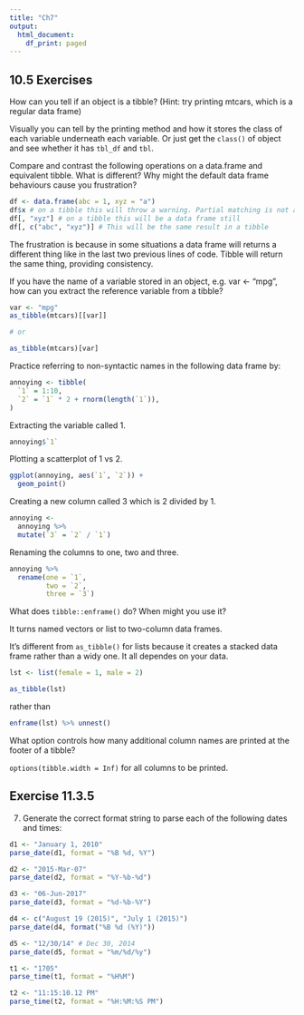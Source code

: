 ```yaml
---
title: "Ch7"
output:
  html_document:
    df_print: paged
---
```


## 10.5 Exercises

How can you tell if an object is a tibble? (Hint: try printing mtcars, which is a regular data frame)

Visually you can tell by the printing method and how it stores the class of each variable underneath each variable. Or just get the `class()` of object and see whether it has `tbl_df` and `tbl`.

Compare and contrast the following operations on a data.frame and equivalent tibble. What is different? Why might the default data frame behaviours cause you frustration?

```r
df <- data.frame(abc = 1, xyz = "a")
df$x # on a tibble this will throw a warning. Partial matching is not allowed
df[, "xyz"] # on a tibble this will be a data frame still
df[, c("abc", "xyz")] # This will be the same result in a tibble
```

The frustration is because in some situations a data frame will returns a different thing like in the last two previous lines of code. Tibble will return the same thing, providing consistency.

If you have the name of a variable stored in an object, e.g. var <- "mpg", how can you extract the reference variable from a tibble?

```r
var <- "mpg"
as_tibble(mtcars)[[var]]

# or

as_tibble(mtcars)[var]
```


Practice referring to non-syntactic names in the following data frame by:

```r
annoying <- tibble(
  `1` = 1:10,
  `2` = `1` * 2 + rnorm(length(`1`)),
)
```

Extracting the variable called 1.

```r
annoying$`1`
```


Plotting a scatterplot of 1 vs 2.

```r
ggplot(annoying, aes(`1`, `2`)) +
  geom_point()
```

Creating a new column called 3 which is 2 divided by 1.

```r
annoying <-
  annoying %>%
  mutate(`3` = `2` / `1`)
```


Renaming the columns to one, two and three.

```r
annoying %>%
  rename(one = `1`,
         two = `2`,
         three = `3`)
```

What does `tibble::enframe()` do? When might you use it?

It turns named vectors or list to two-column data frames.

It's different from `as_tibble()` for lists because it creates a stacked data frame rather than a widy one. It all dependes on your data.
```r
lst <- list(female = 1, male = 2)

as_tibble(lst)
```
rather than

```r
enframe(lst) %>% unnest()
```


What option controls how many additional column names are printed at the footer of a tibble?

`options(tibble.width = Inf)` for all columns to be printed.

## Exercise 11.3.5

7. Generate the correct format string to parse each of the following dates and times:

```r
d1 <- "January 1, 2010"
parse_date(d1, format = "%B %d, %Y")

d2 <- "2015-Mar-07"
parse_date(d2, format = "%Y-%b-%d")

d3 <- "06-Jun-2017"
parse_date(d3, format = "%d-%b-%Y")

d4 <- c("August 19 (2015)", "July 1 (2015)")
parse_date(d4, format("%B %d (%Y)"))

d5 <- "12/30/14" # Dec 30, 2014
parse_date(d5, format = "%m/%d/%y")

t1 <- "1705"
parse_time(t1, format = "%H%M")

t2 <- "11:15:10.12 PM"
parse_time(t2, format = "%H:%M:%S PM")
```

